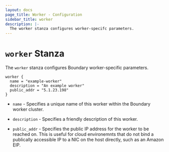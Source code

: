```yaml
---
layout: docs
page_title: Worker - Configuration
sidebar_title: worker
description: |-
  The worker stanza configures worker-specifc parameters.
---
```


# `worker` Stanza

The `worker` stanza configures Boundary worker-specific parameters.

```hcl
worker {
  name = "example-worker"
  description = "An example worker"
  public_addr = "5.1.23.198"
}
```

- `name` - Specifies a unique name of this worker within the Boundary worker cluster.

- `description` - Specifies a friendly description of this worker.

- `public_addr` - Specifies the public IP address for the worker to be reached on. This is useful for cloud environemnts that do not bind a publically accessible IP to a NIC on the host directly, such as an Amazon EIP.
